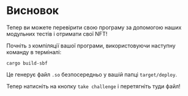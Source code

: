 # Висновок

Тепер ви можете перевірити свою програму за допомогою наших модульних тестів і отримати свої NFT!

Почніть з компіляції вашої програми, використовуючи наступну команду в терміналі:

```
cargo build-sbf
```

Це генерує файл `.so` безпосередньо у вашій папці `target/deploy`.

Тепер натисніть на кнопку `take challenge` і перетягніть туди файл!
